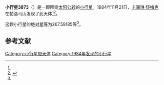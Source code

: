 {{Infobox planet
| bgcolour = #FFFFC0
| name = 3873 Roddy
| symbol = 
| image = 
| caption = 
| discovery = yes
| discovery_ref = 
| discoverer = [[卡羅琳·舒梅克|卡羅琳·舒梅克]]
| discovery_site = [[帕洛马山|帕洛马山]] 
| discovered = 1984年11月21日
| designations = yes
| mp_name = 
| named_after = 
| alt_names = 1984 WB/ 1953 XK1
| mp_category = [[越火小行星|越火小行星]]
| orbit_ref = <ref name="a">[http://ssd.jpl.nasa.gov/sbdb.cgi?sstr=3873 3873 Roddy] {{Wayback|url=http://ssd.jpl.nasa.gov/sbdb.cgi?sstr=3873 |date=20201023095320 }}，小行星數據庫瀏覽器（JPL Small-Body Database Browser）－[[美国国家航空航天局|美国国家航空航天局]]喷气推进实验室</ref>
| epoch = 2456400.5 (2013年4月18日更新)
| aphelion = {{convert|2.1454918|AU|km|3|abbr=on|lk=out}}
| perihelion = {{convert|1.6385916|AU|km|3|abbr=on}}
| semimajor = {{convert|1.8920417|AU|km|3|abbr=on}}
| eccentricity = 0.1339559
| period = 950.5927064 [[日|日]]<br />2.6[[儒略年|儒略年]]
| avg_speed = 
| inclination = 23.35786
| asc_node = 250.08169
| mean_anomaly = 
| arg_peri = 267.59185
| satellites = 
| physical_characteristics = yes
| dimensions = 
| mass = 
| density = 
| surface_grav = 
| escape_velocity = 
| sidereal_day = 
| axial_tilt = 
| pole_ecliptic_lat = 
| pole_ecliptic_lon = 
| albedo = 
| temperatures= 
| temp_name1 = 
| mean_temp_1 = 
| max_temp_1 = 
| temp_name2 = 
| max_temp_2 = 
| spectral_type = 
| abs_magnitude = 267.59185
}}

'''小行星3873'''（{{lang-en|3873 Roddy}}）是一颗围绕[[太阳|太阳]][[公转|公转]]的[[小行星|小行星]]。1984年11月21日，[[卡羅琳·舒梅克|卡羅琳·舒梅克]]在帕洛马山发现了此天体<ref name="a" /><ref>{{cite news|title=小行星列表|url=http://cfa-www.harvard.edu/iau/lists/NumberedMPs.txt|accessdate=2013-07-08|newspaper=哈佛大学|archive-date=2008-05-17|archive-url=https://web.archive.org/web/20080517010638/http://cfa-www.harvard.edu/iau/lists/NumberedMPs.txt|dead-url=no}}</ref>。

这颗小行星的[[绝对星等|绝对星等]]为267.59185等<ref name="a" />。

==参考文献==
{{reflist}}
{{Minor Planet Number|[[小行星3872|小行星3872]]|[[小行星3874|小行星3874]]}}

{{小天体}}

[[Category:小行星带天体|Category:小行星带天体]]
[[Category:1984年发现的小行星|Category:1984年发现的小行星]]

{{asteroid-stub}}